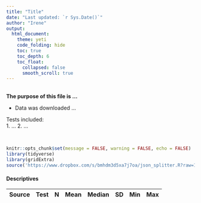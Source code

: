 ```yaml
---
title: "Title"
date: "Last updated: `r Sys.Date()`"
author: "Irene"
output:
  html_document:
    theme: yeti
    code_folding: hide
    toc: true
    toc_depth: 6
    toc_float:
      collapsed: false
      smooth_scroll: true
---
```

<br/>
**The purpose of this file is ...**    

* Data was downloaded ...
<br/>

Tests included:      
1. ...
2. ...

<br/>  
```r
knitr::opts_chunk$set(message = FALSE, warning = FALSE, echo = FALSE)
library(tidyverse)
library(gridExtra)
source('https://www.dropbox.com/s/bmhdm3d5xa7j7oa/json_splitter.R?raw=1')
```

#### **Descriptives**

|Source| Test    |N  |Mean| Median | SD   | Min    | Max   |
|:-----|:--------|:--|:---|:-------|:-----|:-------|:------|

```r

```

